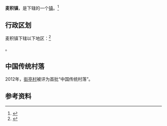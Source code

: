{{中国乡级行政区
|景观照片文件名 = 
|景观照片描述 = 
|汉语拼音 = 
|其他语言 = 
|其他语言名称 = 
|旧称 = 
|地名出处 = 
|位置图文件名 = 
|位置图描述 = 
|自定义图片= 
|建置时间 = 
|政府驻地 = 
|毗邻 = 
|总面积 = 
|总人口 = 
|总人口年份 = 
|户籍人口 = 
|户籍人口年份 = 
|常住人口 = 
|常住人口年份 = 
|人口密度 = 
|GDP = 
|GDP年份 = 
|邮政编码 = 
|电话区号 = 938
|官方网站 = 
|网站名称 = 
|62/05/03/110/000}}

'''麦积镇'''，是{{PRC admin/fullname|62/05/03/110/000|3}}下辖的一个[[行政建制镇|镇]]。<ref>{{PRC admin/ref sgc|{{PRC admin/parent|62/05/03/110/000}}}}</ref>

== 行政区划 ==

麦积镇下辖以下地区：<ref>{{PRC admin/ref sgc|62/05/03/110/000}}</ref>

{{PRC admin/children|62/05/03/110/000}}。

==中国传统村落==
2012年，[[街亭村|街亭村]]被评为首批“中国传统村落”。

== 参考资料 ==

{{reflist}}

{{行政区划小作品}}
{{PRC admin/navcat|62/05/03/110/000}}